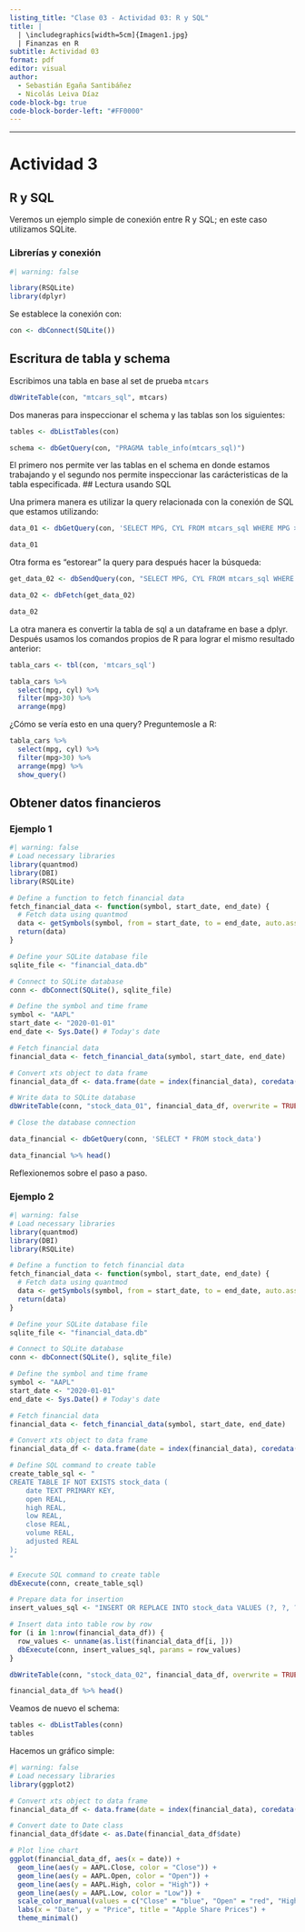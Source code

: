 ```yaml
---
listing_title: "Clase 03 - Actividad 03: R y SQL"
title: |
  | \includegraphics[width=5cm]{Imagen1.jpg}  
  | Finanzas en R
subtitle: Actividad 03
format: pdf
editor: visual
author:   
  - Sebastián Egaña Santibáñez   
  - Nicolás Leiva Díaz
code-block-bg: true
code-block-border-left: "#FF0000"
---
```


------------------------------------------------------------------------

# Actividad 3

## R y SQL

Veremos un ejemplo simple de conexión entre R y SQL; en este caso utilizamos SQLite.

### Librerías y conexión

```r
#| warning: false

library(RSQLite)
library(dplyr)
```

Se establece la conexión con:

```r

con <- dbConnect(SQLite())
```

## Escritura de tabla y schema

Escribimos una tabla en base al set de prueba `mtcars`

```r

dbWriteTable(con, "mtcars_sql", mtcars)
```

Dos maneras para inspeccionar el schema y las tablas son los siguientes:

```r
tables <- dbListTables(con)

schema <- dbGetQuery(con, "PRAGMA table_info(mtcars_sql)")
```

El primero nos permite ver las tablas en el schema en donde estamos trabajando y el segundo nos permite inspeccionar las carácteristicas de la tabla especificada. \## Lectura usando SQL

Una primera manera es utilizar la query relacionada con la conexión de SQL que estamos utilizando:

```r

data_01 <- dbGetQuery(con, 'SELECT MPG, CYL FROM mtcars_sql WHERE MPG > 30')

data_01
```

Otra forma es "estorear" la query para después hacer la búsqueda:

```r

get_data_02 <- dbSendQuery(con, "SELECT MPG, CYL FROM mtcars_sql WHERE MPG > 30")

data_02 <- dbFetch(get_data_02)

data_02
```

La otra manera es convertir la tabla de sql a un dataframe en base a dplyr. Después usamos los comandos propios de R para lograr el mismo resultado anterior:

```r
tabla_cars <- tbl(con, 'mtcars_sql')

tabla_cars %>% 
  select(mpg, cyl) %>% 
  filter(mpg>30) %>% 
  arrange(mpg) 
```

¿Cómo se vería esto en una query? Preguntemosle a R:

```r
tabla_cars %>% 
  select(mpg, cyl) %>% 
  filter(mpg>30) %>% 
  arrange(mpg) %>% 
  show_query()
```

## Obtener datos financieros

### Ejemplo 1

```r
#| warning: false
# Load necessary libraries
library(quantmod)
library(DBI)
library(RSQLite)

# Define a function to fetch financial data
fetch_financial_data <- function(symbol, start_date, end_date) {
  # Fetch data using quantmod
  data <- getSymbols(symbol, from = start_date, to = end_date, auto.assign = FALSE)
  return(data)
}

# Define your SQLite database file
sqlite_file <- "financial_data.db"

# Connect to SQLite database
conn <- dbConnect(SQLite(), sqlite_file)

# Define the symbol and time frame
symbol <- "AAPL"
start_date <- "2020-01-01"
end_date <- Sys.Date() # Today's date

# Fetch financial data
financial_data <- fetch_financial_data(symbol, start_date, end_date)

# Convert xts object to data frame
financial_data_df <- data.frame(date = index(financial_data), coredata(financial_data))

# Write data to SQLite database
dbWriteTable(conn, "stock_data_01", financial_data_df, overwrite = TRUE)

# Close the database connection

data_financial <- dbGetQuery(conn, 'SELECT * FROM stock_data')

data_financial %>% head()
```

Reflexionemos sobre el paso a paso.

### Ejemplo 2

```r
#| warning: false
# Load necessary libraries
library(quantmod)
library(DBI)
library(RSQLite)

# Define a function to fetch financial data
fetch_financial_data <- function(symbol, start_date, end_date) {
  # Fetch data using quantmod
  data <- getSymbols(symbol, from = start_date, to = end_date, auto.assign = FALSE)
  return(data)
}

# Define your SQLite database file
sqlite_file <- "financial_data.db"

# Connect to SQLite database
conn <- dbConnect(SQLite(), sqlite_file)

# Define the symbol and time frame
symbol <- "AAPL"
start_date <- "2020-01-01"
end_date <- Sys.Date() # Today's date

# Fetch financial data
financial_data <- fetch_financial_data(symbol, start_date, end_date)

# Convert xts object to data frame
financial_data_df <- data.frame(date = index(financial_data), coredata(financial_data))

# Define SQL command to create table
create_table_sql <- "
CREATE TABLE IF NOT EXISTS stock_data (
    date TEXT PRIMARY KEY,
    open REAL,
    high REAL,
    low REAL,
    close REAL,
    volume REAL,
    adjusted REAL
);
"

# Execute SQL command to create table
dbExecute(conn, create_table_sql)

# Prepare data for insertion
insert_values_sql <- "INSERT OR REPLACE INTO stock_data VALUES (?, ?, ?, ?, ?, ?, ?)"

# Insert data into table row by row
for (i in 1:nrow(financial_data_df)) {
  row_values <- unname(as.list(financial_data_df[i, ]))
  dbExecute(conn, insert_values_sql, params = row_values)
}

dbWriteTable(conn, "stock_data_02", financial_data_df, overwrite = TRUE)

financial_data_df %>% head()
```

Veamos de nuevo el schema:

```r
tables <- dbListTables(conn)
tables
```

Hacemos un gráfico simple:

```r
#| warning: false
# Load necessary libraries
library(ggplot2)

# Convert xts object to data frame
financial_data_df <- data.frame(date = index(financial_data), coredata(financial_data))

# Convert date to Date class
financial_data_df$date <- as.Date(financial_data_df$date)

# Plot line chart
ggplot(financial_data_df, aes(x = date)) +
  geom_line(aes(y = AAPL.Close, color = "Close")) +
  geom_line(aes(y = AAPL.Open, color = "Open")) +
  geom_line(aes(y = AAPL.High, color = "High")) +
  geom_line(aes(y = AAPL.Low, color = "Low")) +
  scale_color_manual(values = c("Close" = "blue", "Open" = "red", "High" = "green", "Low" = "orange")) +
  labs(x = "Date", y = "Price", title = "Apple Share Prices") +
  theme_minimal()

```

